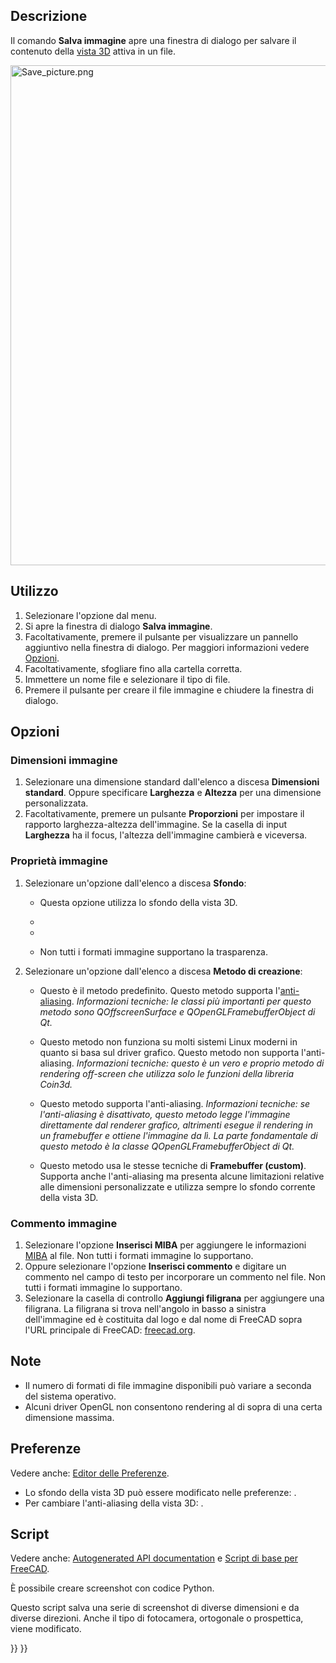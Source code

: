 <languages/>

{{Docnav/it
|[[Std_ViewLoadImage/it|Carica immagine]]
|[[Std_TextDocument/it|Aggiungi un documento di testo]]
|[[Std_Tools_Menu/it|Menù strumenti]]
|IconL=Std_ViewLoadImage.svg
|IconR=Std_TextDocument.svg
|IconC=Freecad.svg
}}

{{GuiCommand/it
|Name=Std_ViewScreenShot
|Name/it=Salva immagine
|MenuLocation=Strumenti → Salva immagine...
|Workbenches=Tutti
|SeeAlso=[[Std_Print/it|Stampa]], [[Std_PrintPdf/it|Esporta Pdf]], [[Macro_Copy3DViewToClipboard/it|Macro Copia la vista 3D negli appunti]], [[Macro_Screen_Wiki/it|Macro Screen Wiki]], [[Macro_Snip/it|Macro Snip]]
}}

<span id="Description"></span>
==Descrizione==

Il comando '''Salva immagine''' apre una finestra di dialogo per salvare il contenuto della [[3D_view/it|vista 3D]] attiva in un file.

[[Image:Save_picture.png|800px]]
{{Caption|La finestra di dialogo Salva immagine dopo aver premuto il pulsante Esteso}}

<span id="Usage"></span>
==Utilizzo==

# Selezionare l'opzione {{MenuCommand|Strumenti → [[Image:Std_ViewScreenShot.svg|16px]] Salva immagine...}} dal menu.
# Si apre la finestra di dialogo '''Salva immagine'''.
# Facoltativamente, premere il pulsante {{Button|Esteso}} per visualizzare un pannello aggiuntivo nella finestra di dialogo. Per maggiori informazioni vedere [[#Opzioni|Opzioni]].
# Facoltativamente, sfogliare fino alla cartella corretta.
# Immettere un nome file e selezionare il tipo di file.
# Premere il pulsante {{Button|Salva}} per creare il file immagine e chiudere la finestra di dialogo.

<span id="Options"></span>
==Opzioni==

<span id="Image_Dimensions"></span>
===Dimensioni immagine===

# Selezionare una dimensione standard dall'elenco a discesa '''Dimensioni standard'''. Oppure specificare '''Larghezza''' e '''Altezza''' per una dimensione personalizzata.
# Facoltativamente, premere un pulsante '''Proporzioni''' per impostare il rapporto larghezza-altezza dell'immagine. Se la casella di input '''Larghezza''' ha il focus, l'altezza dell'immagine cambierà e viceversa.

<span id="Image_Properties"></span>
===Proprietà immagine===

# Selezionare un'opzione dall'elenco a discesa '''Sfondo''':
#* {{Value|Corrente}} Questa opzione utilizza lo sfondo della vista 3D.
#* {{Value|Bianco}}
#* {{Value|Nero}}
#* {{Value|Transparente}} Non tutti i formati immagine supportano la trasparenza.
# Selezionare un'opzione dall'elenco a discesa '''Metodo di creazione''':
#* {{Value|Offscreen (New)}} Questo è il metodo predefinito. Questo metodo supporta l'[https://en.wikipedia.org/wiki/Multisample_anti-aliasing anti-aliasing]. ''Informazioni tecniche: le classi più importanti per questo metodo sono QOffscreenSurface e QOpenGLFramebufferObject di Qt.''
#* {{Value|Offscreen (Old)}} Questo metodo non funziona su molti sistemi Linux moderni in quanto si basa sul driver grafico. Questo metodo non supporta l'anti-aliasing. ''Informazioni tecniche: questo è un vero e proprio metodo di rendering off-screen che utilizza solo le funzioni della libreria Coin3d.''
#* {{Value|Framebuffer (custom)}} Questo metodo supporta l'anti-aliasing. ''Informazioni tecniche: se l'anti-aliasing è disattivato, questo metodo legge l'immagine direttamente dal renderer grafico, altrimenti esegue il rendering in un framebuffer e ottiene l'immagine da lì. La parte fondamentale di questo metodo è la classe QOpenGLFramebufferObject di Qt.''
#* {{Value|Framebuffer (as is)}} Questo metodo usa le stesse tecniche di '''Framebuffer (custom)'''. Supporta anche l'anti-aliasing ma presenta alcune limitazioni relative alle dimensioni personalizzate e utilizza sempre lo sfondo corrente della vista 3D.

<span id="Image_Comment"></span>
===Commento immagine===

# Selezionare l'opzione '''Inserisci MIBA''' per aggiungere le informazioni [http://juergen-riegel.net/Miba/ MIBA] al file. Non tutti i formati immagine lo supportano.
# Oppure selezionare l'opzione '''Inserisci commento''' e digitare un commento nel campo di testo per incorporare un commento nel file. Non tutti i formati immagine lo supportano.
# Selezionare la casella di controllo '''Aggiungi filigrana''' per aggiungere una filigrana. La filigrana si trova nell'angolo in basso a sinistra dell'immagine ed è costituita dal logo e dal nome di FreeCAD sopra l'URL principale di FreeCAD: [https://freecad.org freecad.org].

<span id="Notes"></span>
==Note==

* Il numero di formati di file immagine disponibili può variare a seconda del sistema operativo.
* Alcuni driver OpenGL non consentono rendering al di sopra di una certa dimensione massima.

<span id="Preferences"></span>
==Preferenze==

Vedere anche: [[Preferences_Editor/it|Editor delle Preferenze]].

* Lo sfondo della vista 3D può essere modificato nelle preferenze: {{MenuCommand|Modifica → Preferenze... → Visualizzazione → Colori → Colore di sfondo}}.
* Per cambiare l'anti-aliasing della vista 3D: {{MenuCommand|Modifica → Preferenze... → Visualizzazione → Vista 3D → Rendering → Anti-Aliasing}}.

<span id="Scripting"></span>
==Script==

Vedere anche: [https://freecad.github.io/SourceDoc/ Autogenerated API documentation] e [[FreeCAD_Scripting_Basics/it|Script di base per FreeCAD]].

È possibile creare screenshot con codice Python.

{{Code|code=
Gui.ActiveDocument.ActiveView.saveImage("D:/temp/test.png", 1656, 783, "Current")
}}

Questo script salva una serie di screenshot di diverse dimensioni e da diverse direzioni. Anche il tipo di fotocamera, ortogonale o prospettica, viene modificato.

{{Code|code=
import FreeCADGui as Gui
import Part

out_dir = "D:/temp/"
name = "Blade"
view = Gui.ActiveDocument.ActiveView

# Create images with different Views, Cameras and sizes
for p in ["PerspectiveCamera", "OrthographicCamera"]:
    Gui.SendMsgToActiveView(p)
    for f in ["ViewAxo", "ViewFront", "ViewTop"]:
        Gui.SendMsgToActiveView(f)
        for x, y in [[500, 500], [1000, 3000], [3000, 1000], [3000, 3000], [8000, 8000]]:
            view.saveImage(out_dir + name + "_" + p + "_" + f + "_" + str(x) + "_" + str(y) + ".jpg", x, y, "White")
            view.saveImage(out_dir + name + "_" + p + "_" + f + "_" + str(x) + "_" + str(y) + ".png", x, y, "Transparent")

# Close active document
App.closeDocument(App.ActiveDocument.Name)
}}


{{Docnav/it
|[[Std_ViewLoadImage/it|Carica immagine]]
|[[Std_TextDocument/it|Aggiungi un documento di testo]]
|[[Std_Tools_Menu/it|Menù strumenti]]
|IconL=Std_ViewLoadImage.svg
|IconR=Std_TextDocument.svg
|IconC=Freecad.svg
}}

{{Std_Base_navi{{#translation:}}}}
{{Userdocnavi{{#translation:}}}}